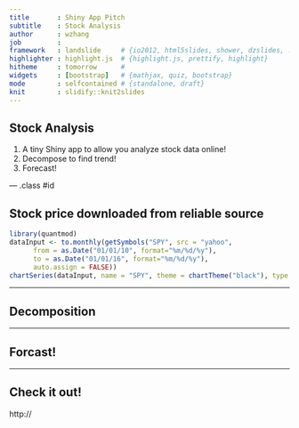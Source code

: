 ```yaml
---
title       : Shiny App Pitch 
subtitle    : Stock Analysis
author      : wzhang
job         : 
framework   : landslide     # {io2012, html5slides, shower, dzslides, ...}
highlighter : highlight.js  # {highlight.js, prettify, highlight}
hitheme     : tomorrow      # 
widgets     : [bootstrap]   # {mathjax, quiz, bootstrap}
mode        : selfcontained # {standalone, draft}
knit        : slidify::knit2slides
---
```


## Stock Analysis

1. A tiny Shiny app to allow you analyze stock data online!
2. Decompose to find trend!
3. Forecast!

--- .class #id 

## Stock price downloaded from reliable source

```r
library(quantmod)
dataInput <- to.monthly(getSymbols("SPY", src = "yahoo",
      from = as.Date("01/01/10", format="%m/%d/%y"),
      to = as.Date("01/01/16", format="%m/%d/%y"),
      auto.assign = FALSE))
chartSeries(dataInput, name = "SPY", theme = chartTheme("black"), type = "candlesticks")
```

---

## Decomposition

---


## Forcast!


---


## Check it out!

http://

